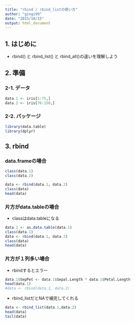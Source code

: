 ```yaml
---
title: "rbind / rbind_listの使い方"
author: "gingi99"
date: "2015/10/15"
output: html_document
---
```


## 1. はじめに
- rbind() と rbind_list() と rbind_all()の違いを理解しよう

## 2. 準備

### 2-1. データ
```r
data.1 <- iris[1:75,]
data.2 <- iris[76:150,]
```

### 2-2. パッケージ
```r
library(data.table)
library(dplyr)
```

## 3. rbind

### data.frameの場合
```r
class(data.1)
class(data.2)

data <- rbind(data.1, data.2)
class(data)
head(data)
```

### 片方がdata.tableの場合
- classはdata.tableになる

```r
data.1 <- as.data.table(data.1)
class(data.1)
data <- rbind(data.1, data.2)
class(data)
head(data)
```

### 片方が１列多い場合
- rbindするとエラー

```r
data.1$SepPet <- data.1$Sepal.Length * data.1$Petal.Length
head(data.1)
#data <- rbind(data.1, data.2)
```

- rbind_listだとNAで補完してくれる

```r
data <- rbind_list(data.1,data.2)
head(data)
tail(data)
```